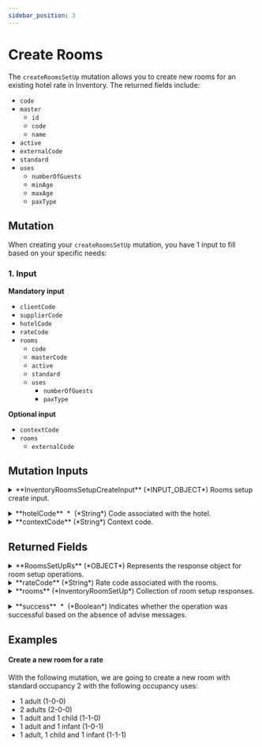 ```yaml
---
sidebar_position: 3
---
```




# Create Rooms

The `createRoomsSetUp` mutation allows you to create new rooms for an existing hotel rate in Inventory. The returned fields include:

* `code`
* `master`
	* `id`
	* `code`
	* `name`
* `active`
* `externalCode`
* `standard`
* `uses`
	* `numberOfGuests`
	* `minAge`
	* `maxAge`
	* `paxType`

## Mutation

When creating your `createRoomsSetUp` mutation, you have 1 input to fill based on your specific needs:

### 1. Input   

**Mandatory input**
* `clientCode`
* `supplierCode`
* `hotelCode`
* `rateCode`
* `rooms`
	* `code`
	* `masterCode`
	* `active`
	* `standard`
	* `uses`
		* `numberOfGuests`
		* `paxType`

**Optional input**
* `contextCode`
* `rooms`
	* `externalCode`

## Mutation Inputs


<details>
  <summary>
  **InventoryRoomsSetupCreateInput** (*INPUT_OBJECT*)  
  Rooms setup create input.  
  </summary>
  
  <details style={{ pointerEvents: "none" }}>
    <summary>
    **clientCode**&nbsp;<span class="required"> *</span>&nbsp; (*String*)  
    Client code.  
    </summary>
  </details>

  <details style={{ pointerEvents: "none" }}>
    <summary>
    **supplierCode**&nbsp;<span class="required"> *</span>&nbsp; (*String*)  
    Travelgate Supplier/Channel code.  
    </summary>
  </details>

  <details style={{ pointerEvents: "none" }}>
    <summary>
    **rateCode**&nbsp;<span class="required"> *</span>&nbsp; (*String*)  
    Rate code associated with the rooms.  
    </summary>
  </details>

  <details>
    <summary>
    **rooms**&nbsp;<span class="required"> *</span>&nbsp; (*InventoryRoomSetupInput*)  
    Rooms input data.  
    </summary>

    <details style={{ pointerEvents: "none" }}>
      <summary>
      **code**&nbsp;<span class="required"> *</span>&nbsp; (*String*)  
      Code associated with the room.  
      </summary>
    </details>

    <details style={{ pointerEvents: "none" }}>
      <summary>
      **masterCode**&nbsp;<span class="required"> *</span>&nbsp; (*String*)  
      Master code of the room.  
      </summary>
    </details>

    <details style={{ pointerEvents: "none" }}>
      <summary>
      **active**&nbsp;<span class="required"> *</span>&nbsp; (*Boolean*)  
      Indicates whether the room is active.  
      </summary>
    </details>

    <details style={{ pointerEvents: "none" }}>
      <summary>
      **externalCode** (*String*)  
      External code associated with the room.  
      </summary>
    </details>

    <details style={{ pointerEvents: "none" }}>
      <summary>
      **standard**&nbsp;<span class="required"> *</span>&nbsp; (*Int*)  
      Standard of the room. Typically the number of guests.  
      </summary>
    </details>

    <details>
      <summary>
      **uses**&nbsp;<span class="required"> *</span>&nbsp; (*InventoryRoomUseInput*)  
      List of uses associated with the room. The format is Adults-Children-Infants  
      </summary>

      <details style={{ pointerEvents: "none" }}>
        <summary>
        **numberOfGuests**&nbsp;<span class="required"> *</span>&nbsp; (*Int*)  
        Gets or sets the number of guests allowed in the room.  
        </summary>
      </details>

      <details style={{ pointerEvents: "none" }}>
        <summary>
        **paxType**&nbsp;<span class="required"> *</span>&nbsp; (*Enum of InventoryPaxType*)  
        Gets or sets the type of guests allowed in the room.
PaxType  
        Possible values:  
        `INFANT`  
        `CHILD`  
        `ADULT`  
        </summary>
      </details>
    </details>
  </details>

  <details style={{ pointerEvents: "none" }}>
    <summary>
    **hotelCode**&nbsp;<span class="required"> *</span>&nbsp; (*String*)  
    Code associated with the hotel.  
    </summary>
  </details>

  <details style={{ pointerEvents: "none" }}>
    <summary>
    **contextCode** (*String*)  
    Context code.  
    </summary>
  </details>
  
</details>



## Returned Fields


<details>
  <summary>
  **RoomsSetUpRs** (*OBJECT*)  
  Represents the response object for room setup operations.  
  </summary>
  
  
  <details>
    <summary>
    **adviseMessages** (*AdviseMessage*)  
    Collection of advise messages.  
    </summary>

    <details style={{ pointerEvents: "none" }}>
      <summary>
      **code**&nbsp;<span class="required"> *</span>&nbsp; (*ID*)  
      AM code: The following codes can be returned:  
      </summary>
    </details>

    <details style={{ pointerEvents: "none" }}>
      <summary>
      **type**&nbsp;<span class="required"> *</span>&nbsp; (*String*)  
      Error type: The following types are valid:[type]  
      </summary>
    </details>

    <details style={{ pointerEvents: "none" }}>
      <summary>
      **description**&nbsp;<span class="required"> *</span>&nbsp; (*String*)  
      Error description  
      </summary>
    </details>

    <details style={{ pointerEvents: "none" }}>
      <summary>
      **level**&nbsp;<span class="required"> *</span>&nbsp; (*Enum of AdviseMessageLevel*)  
      Indicates the level of importance of the message.
Possible values: ERROR, WARN, INFO.  
      Possible values:  
      `WARN`  
      `ERROR`  
      `INFO`  
      </summary>
    </details>

    <details>
      <summary>
      **external** (*ExternalMessage*)  
      Specify the external message.  
      </summary>

      <details style={{ pointerEvents: "none" }}>
        <summary>
        **code** (*String*)  
        External code.  
        </summary>
      </details>

      <details style={{ pointerEvents: "none" }}>
        <summary>
        **message**&nbsp;<span class="required"> *</span>&nbsp; (*String*)  
        External message.  
        </summary>
      </details>
    </details>

    <details style={{ pointerEvents: "none" }}>
      <summary>
      **correlationID**&nbsp;<span class="required"> *</span>&nbsp; (*ID*)  
      Identifier to investigate the cause of the error.  
      </summary>
    </details>
  </details>

  <details style={{ pointerEvents: "none" }}>
    <summary>
    **rateCode** (*String*)  
    Rate code associated with the rooms.  
    </summary>
  </details>

  <details>
    <summary>
    **rooms** (*InventoryRoomSetUp*)  
    Collection of room setup responses.  
    </summary>

    <details style={{ pointerEvents: "none" }}>
      <summary>
      **code** (*String*)  
      Code associated with the room.  
      </summary>
    </details>

    <details>
      <summary>
      **master** (*InventoryMasterRoom*)  
      Master of the room.  
      </summary>

      <details style={{ pointerEvents: "none" }}>
        <summary>
        **id**&nbsp;<span class="required"> *</span>&nbsp; (*Int*)  
        Id associated with the room master.  
        </summary>
      </details>

      <details style={{ pointerEvents: "none" }}>
        <summary>
        **code** (*String*)  
        Code associated with the room.  
        </summary>
      </details>

      <details style={{ pointerEvents: "none" }}>
        <summary>
        **name** (*String*)  
        Name associated with the room.  
        </summary>
      </details>
    </details>

    <details style={{ pointerEvents: "none" }}>
      <summary>
      **active**&nbsp;<span class="required"> *</span>&nbsp; (*Boolean*)  
      Indicates whether the room is active.  
      </summary>
    </details>

    <details style={{ pointerEvents: "none" }}>
      <summary>
      **externalCode** (*String*)  
      External code associated with the room.  
      </summary>
    </details>

    <details style={{ pointerEvents: "none" }}>
      <summary>
      **standard**&nbsp;<span class="required"> *</span>&nbsp; (*Int*)  
      Standard of the room. Typically the number of guests.  
      </summary>
    </details>

    <details>
      <summary>
      **uses**&nbsp;<span class="required"> *</span>&nbsp; (*InventoryRoomUse*)  
      List of uses associated with the room.  
      </summary>

      <details style={{ pointerEvents: "none" }}>
        <summary>
        **numberOfGuests**&nbsp;<span class="required"> *</span>&nbsp; (*Int*)  
        Gets or sets the number of guests allowed in the room.  
        </summary>
      </details>

      <details style={{ pointerEvents: "none" }}>
        <summary>
        **minAge**&nbsp;<span class="required"> *</span>&nbsp; (*Int*)  
        Gets or sets the minimum age allowed for guests in the room.  
        </summary>
      </details>

      <details style={{ pointerEvents: "none" }}>
        <summary>
        **maxAge**&nbsp;<span class="required"> *</span>&nbsp; (*Int*)  
        Gets or sets the maximum age allowed for guests in the room.  
        </summary>
      </details>

      <details style={{ pointerEvents: "none" }}>
        <summary>
        **paxType**&nbsp;<span class="required"> *</span>&nbsp; (*Enum of InventoryPaxType*)  
        Gets or sets the type of guests allowed in the room.
PaxType  
        Possible values:  
        `INFANT`  
        `CHILD`  
        `ADULT`  
        </summary>
      </details>
    </details>
  </details>

  <details style={{ pointerEvents: "none" }}>
    <summary>
    **success**&nbsp;<span class="required"> *</span>&nbsp; (*Boolean*)  
    Indicates whether the operation was successful based on the absence of advise messages.  
    </summary>
  </details>
</details>



## Examples

#### Create a new room for a rate

With the following mutation, we are going to create a new room with standard occupancy 2 with the following occupancy uses:  
* 1 adult (1-0-0)
* 2 adults (2-0-0)
* 1 adult and 1 child (1-1-0)
* 1 adult and 1 infant (1-0-1)
* 1 adult, 1 child and 1 infant (1-1-1)

<GraphqlSample query={createRoomsSetUpMutation} variables={createRoomsSetUpVariables} />